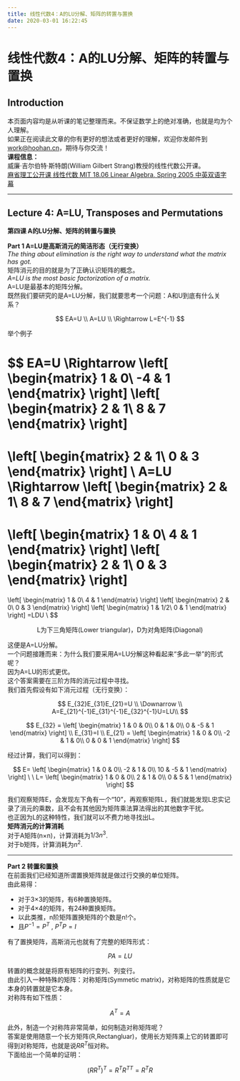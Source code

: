 ```yaml
---
title: 线性代数4：A的LU分解、矩阵的转置与置换
date: 2020-03-01 16:22:45
---
```


# 线性代数4：A的LU分解、矩阵的转置与置换

## Introduction
本页面内容均是从听课的笔记整理而来。不保证数学上的绝对准确，也就是均为个人理解。  
如果正在阅读此文章的你有更好的想法或者更好的理解，欢迎你发邮件到<work@hoohan.cn>，期待与你交流！  
**课程信息：**   
威廉·吉尔伯特·斯特朗(William Gilbert Strang)教授的线性代数公开课。  
[麻省理工公开课 线性代数 MIT 18.06 Linear Algebra, Spring 2005 中英双语字幕](https://www.bilibili.com/video/av15463995)

----------

## Lecture 4: A=LU, Transposes and Permutations  
**第四课 A的LU分解、矩阵的转置与置换**  
  
**Part 1 A=LU是高斯消元的简洁形态（无行变换）**  
*The thing about elimination is the right way to understand what the matrix has got.*  
矩阵消元的目的就是为了正确认识矩阵的概念。  
*A=LU is the most basic factorization of a matrix.*  
A=LU是最基本的矩阵分解。  
既然我们要研究的是A=LU分解，我们就要思考一个问题：A和U到底有什么关系？  

$$
EA=U \\ 
A=LU \\
\Rightarrow
L=E^{-1}
$$

举个例子

$$
EA=U \Rightarrow
\left[
    \begin{matrix}
        1 & 0\\
        -4 & 1
    \end{matrix}
\right]
\left[
    \begin{matrix}
        2 & 1\\
        8 & 7
    \end{matrix}
\right]
=
\left[
    \begin{matrix}
        2 & 1\\
        0 & 3
    \end{matrix}
\right]
\\
A=LU \Rightarrow
\left[
    \begin{matrix}
        2 & 1\\
        8 & 7
    \end{matrix}
\right]
=
\left[
    \begin{matrix}
        1 & 0\\
        4 & 1
    \end{matrix}
\right]
\left[
    \begin{matrix}
        2 & 1\\
        0 & 3
    \end{matrix}
\right]
= 
\left[
    \begin{matrix}
        1 & 0\\
        4 & 1
    \end{matrix}
\right]
\left[
    \begin{matrix}
        2 & 0\\
        0 & 3
    \end{matrix}
\right]
\left[
    \begin{matrix}
        1 & 1/2\\
        0 & 1
    \end{matrix}
\right]
=LDU
\\
$$
<center>L为下三角矩阵(Lower triangular)，D为对角矩阵(Diagonal)</center>  

这便是A=LU分解。  
一个问题接踵而来：为什么我们要采用A=LU分解这种看起来“多此一举”的形式呢？  
因为A=LU的形式更优。  
这个答案需要在三阶方阵的消元过程中寻找。  
我们首先假设有如下消元过程（无行变换）：  

$$
E_{32}E_{31}E_{21}=U \\
\Downarrow \\
A=E_{21}^{-1}E_{31}^{-1}E_{32}^{-1}U=LU\\
$$

$$
E_{32} = 
\left[
    \begin{matrix}
        1 & 0 & 0\\ 
        0 & 1 & 0\\
        0 & -5 & 1
    \end{matrix}
\right] \\ 
E_{31}=I \\ 
E_{21} = 
\left[
    \begin{matrix}
        1 & 0 & 0\\ 
        -2 & 1 & 0\\
        0 & 0 & 1
    \end{matrix}
\right]
$$

经过计算，我们可以得到：

$$
E=
\left[
    \begin{matrix}
        1 & 0 & 0\\ 
        -2 & 1 & 0\\
        10 & -5 & 1
    \end{matrix}
\right]
 \ \ 
L=
\left[
    \begin{matrix}
        1 & 0 & 0\\ 
        2 & 1 & 0\\
        0 & 5 & 1
    \end{matrix}
\right]
$$

我们观察矩阵E，会发现左下角有一个“10”，再观察矩阵L，我们就能发现L忠实记录了消元的乘数，且不会有其他因为矩阵乘法算法得出的其他数字干扰。  
也正因为L的这种特性，我们就可以不费力地寻找出L。  
**矩阵消元的计算消耗**  
对于A矩阵(n×n)，计算消耗为$1/3n^3$.  
对于b矩阵，计算消耗为$n^2$.  

-----------

**Part 2 转置和置换**  
在前面我们已经知道所谓置换矩阵就是做过行交换的单位矩阵。  
由此易得：  
- 对于3×3的矩阵，有6种置换矩阵。  
- 对于4×4的矩阵，有24种置换矩阵。  
- 以此类推，n阶矩阵置换矩阵的个数是n!个。
- 且$P^{-1}=P^T \ , \ P^TP=I$  

有了置换矩阵，高斯消元也就有了完整的矩阵形式：

$$
PA=LU
$$
  
转置的概念就是将原有矩阵的行变列、列变行。  
由此引入一种特殊的矩阵：对称矩阵(Symmetic matrix)，对称矩阵的性质就是它本身的转置就是它本身。  
对称阵有如下性质：

$$
A^T=A
$$

此外，制造一个对称阵非常简单，如何制造对称矩阵呢？  
答案是使用随意一个长方矩阵(R,Rectangluar)，使用长方矩阵乘上它的转置即可得到对称矩阵，也就是说$RR^T$恒对称。  
下面给出一个简单的证明：  

$$
(RR^T)^T=R^T R^{TT}=R^TR
$$
